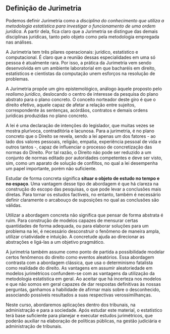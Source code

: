 ## Definição de Jurimetria

Podemos definir Jurimetria como a 
*disciplina do conhecimento que utiliza a metodologia estatística para 
investigar o funcionamento de uma ordem jurídica*. 
A partir dela, fica claro que a Jurimetria se distingue das
demais disciplinas jurídicas, 
tanto pelo objeto como pela metodologia empregada nas análises. 

A Jurimetria tem três pilares operacionais: jurídico, estatístico e computacional.
É claro que a reunião dessas especialidades em uma só pessoa é atualmente rara. 
Por isso, a prática da Jurimetria vem sendo desenvolvida em
um ambiente laboratorial em que bacharéis em direito, 
estatísticos e cientistas da computação unem esforços na resolução de problemas.

A Jurimetria propõe um giro epistemológico, 
análogo àquele proposto pelo *realismo jurídico*, 
deslocando o centro de interesse da pesquisa 
do plano abstrato para o plano concreto. 
O conceito norteador deste giro é que o direito efetivo, 
aquele capaz de afetar a relação entre sujeitos, 
correspondente às sentenças, acórdãos, contratos e 
demais ordens jurídicas produzidas no plano concreto. 

A lei é uma declaração de intenções do legislador, 
que muitas vezes se mostra plurívoca, contraditória e lacunosa. 
Para a jurimetria, é no plano concreto que o Direito se revela, sendo a lei
apenas um dos fatores - ao lado dos valores pessoais, religião, empatia, experiência
pessoal de vida e outros tantos -, capaz de influenciar o processo de concretização
das normas do Direito. Por tal razão, o Direito não pode ser reduzido a um conjunto
de normas editado por autoridades competentes e deve ser visto, sim, como um
aparato de solução de conflitos, no qual a lei desempenha um papel importante,
porém não suficiente.

Estudar de forma concreta significa 
**situar o objeto de estudo no tempo e no espaço**. 
Uma vantagem desse tipo de abordagem é que há clareza na
construção do escopo das pesquisas, o que pode levar a conclusões mais
diretas. Para tornar os estudos factíveis, no entanto, também é
necessário definir claramente o arcabouço de suposições 
no qual as conclusões são válidas.

Utilizar a abordagem concreta não significa que pensar
de forma abstrata é ruim. Para construção de modelos capazes de mensurar 
certas quantidades de forma adequada, ou para elaborar soluções para
um problema na lei, é necessário desconstruir o fenômeno de 
maneira ampla, utilizar criatividade e intuição. 
A concretude ajuda ao direcionar as abstrações e 
ligá-las a um objetivo pragmático.

A jurimetria também assume como ponto de partida 
a possibilidade modelar certos fenômenos do direito como eventos aleatórios. 
Essa abordagem contrasta com a abordagem clássica, 
que usa o determinismo fatalista como realidade do direito.
As vantagens em assumir aleatoriedade em modelos jurimétricos
confundem-se com as vantagens da utilização da metodologia estatística em geral. 
Ao aceitar que há incerteza nos modelos e que não somos em geral
capazes de dar respostas definitivas às nossas perguntas, 
ganhamos a habilidade de afirmar mais sobre o desconhecido,
associando possíveis resultados a suas respectivas verossimilhanças. 

Neste curso, abordaremos aplicações dentro dos tribunais, 
na administração e para a sociedade. 
Após estudar este material, 
o estatístico terá base suficiente para planejar e executar estudos jurimétricos,
que poderão auxiliar na elaboração de políticas públicas,
na gestão judiciária e administração de tribunais.

<!-- A importância da utilização da jurimetria no estudo de -->
<!-- fenômenos jurídicos pode ser explicada a partir de diversos pontos de -->
<!-- vista. Em políticas públicas, por exemplo, a estatística auxilia na -->
<!-- elaboração de estudos de impacto regulatório e sugestões de melhoria no -->
<!-- sistema judiciário. Para administração dos tribunais, existem trabalhos -->
<!-- como o Relatório Justiça em Números, do Conselho Nacional de Justiça[^1],  -->
<!-- que visam descrever e mensurar o desempenho de tribunais com base em  -->
<!-- estatísticas de produtividade. -->

<!-- [^1]: [Justiça em Números](http://www.cnj.jus.br/programas-e-acoes/pj-justica-em-numeros). -->

<!-- Atualmente há amplo espaço para produção acadêmica em jurimetria.  -->
<!-- Nos Estados Unidos, por exemplo, um dos principais termos  -->
<!-- utilizados são os ***Empirical Legal Studies*** (ELS), e -->
<!-- envolvendo pesquisas de diversas correntes do direito, economia, sociologia -->
<!-- e psicologia, organizados no ***Journal of Empirical Legal Studies (JELS)***.  -->
<!-- Outra revista importante é o ***Jurimetrics Journal***, que tem como  -->
<!-- prerrogativa a aplicação de ciência e tecnologia no direito. Podemos -->
<!-- também encontrar textos relevantes sobre jurimetria nas revistas -->
<!-- ***Journal of Legal Studies***, -->
<!-- ***Journal of Law and Economics***, -->
<!-- ***Law, Probability and Risk*** e  -->
<!-- ***Journal of Law, Economics and Organization***. -->

<!--' No Brasil, temos poucos pesquisadores e institutos que se dedicam à jurimetria.  -->
<!--' O termo apareceu pela primeira vez em -->
<!--' @ribeiro1998avaliaccao, mas só é discutido com profundidade em -->
<!--' @nunes2012jurimetria. O primeiro artigo sobre o tema escrito por -->
<!--' estatísticos e profissionais do direito é de -->
<!--' @zabala2014jurimetria.  -->
<!--' A ***Rede de Estudos Empíricos no Direito (REED)[^reed]*** -->
<!--' também publica anualmente uma revista de produção própria.  -->
<!--' O crescente interesse no tema e o surgimento de produção acadêmica  -->
<!--' sugerem boas oportunidades para pesquisadores interessados em -->
<!--' jurimetria, tanto no Brasil quanto no exterior. -->

<!--' [^reed]: [Site da REED](http://reedpesquisa.org/). -->

<!--' ## Áreas e tópicos {#areas-e-topicos} -->

<!--' No atual estado da arte, seria complicado -- ou até presunçoso --  -->
<!--' definir uma forma fechada para todas as aplicações e áreas que fazem ou  -->
<!--' não parte do território  jurimétrico.  -->
<!--' Ainda assim, é possível elaborar alguns rascunhos baseados no que -->
<!--' já foi feito até o momento, que podem servir como base para guiar -->
<!--' novos interessados e motivar discussões de pesquisadores mais -->
<!--' experientes. -->

<!--' Uma abordagem para delimitar áreas da jurimetria é a partir dos -->
<!--' diferentes interesses dos pesquisadores. @zabala2014jurimetria -->
<!--' denominam esses pontos como *os três prismas da jurimetria*.  -->
<!--' Segundo os autores, os prismas seriam a i) elaboração -->
<!--' legislativa e gestão pública, -->
<!--' ii) a decisão judicial e iii) a instrução probatória. -->

<!--' Outra forma similar de definir áreas da jurimetria seria de forma escalar,  -->
<!--' nos diferentes contextos que aparecem em cada estudo. Ao invés -->
<!--' de prismas, poderíamos pensar em *esferas*. -->

<!--' ### O processo como objeto -->

<!--' Na primeira esfera, temos o processo judicial como objeto de estudo. -->
<!--' Nele, estamos interessados em dois aspectos principais, i) a prova -->
<!--' estatística e ii) a mensuração de valores. -->

<!--' No primeiro ponto, o interesse é verificar se um evento de fato ocorreu -->
<!--' (e.g. um ato ilícito), o que pode ser objeto de testes de hipóteses, -->
<!--' construído com base em argumentos jurídicos e testado a partir da -->
<!--' observação de conjuntos de dados. Exemplos desse -->
<!--' tema são processos de investigação de paternidade, estudos para avaliar -->
<!--' se algum indivíduo cometeu certo tipo de crime, entre outros (Ver -->
<!--' @degroot1986statistics para detalhes). -->

<!--' Já no segundo ponto, o interesse é a mensuração de um dano.  -->
<!--' Esse tipo de problema ocorre quando um -->
<!--' valor de indenização não pode ser calculado de forma puramente contábil, -->
<!--' por envolver incerteza ou subjetividade. Alguns exemplos sobre esse tema -->
<!--' são processos que envolvem lucros cessantes, perda de uma chance e danos -->
<!--' morais[^2]. -->
<!--' Recomendamos a leitura de @stern2014compensating como um -->
<!--' exemplo de estudo nessa esfera. -->

<!--' [^2]: O segundo ponto levantado pode envolver o problema do -->
<!--' *contrafactual*, que geralmente é complexo de se avaliar, pois -->
<!--' está relacionado com perguntas sobre um evento do passado que não -->
<!--' ocorreu. Estudos para avaliação de efeitos contrafactuais muitas vezes -->
<!--' procuram responder perguntas como "O que teria ocorrido com $A$ -->
<!--' caso $B$ não tivesse ocorrido, *dado que* na realidade observamos -->
<!--' $B$ e $A$". Ver @pearl2009causality. -->

<!--' ### Uma entidade como objeto -->

<!--' Na segunda esfera, temos um conjunto de processos como objeto de -->
<!--' estudo. Tais processos podem fazer parte de um ou mais temas -->
<!--' específicos, ou então de uma vara ou tribunal. A principal diferença em -->
<!--' relação à primeira esfera é que nesse caso olhamos para as -->
<!--' características de um conjunto de casos, buscando padrões, -->
<!--' e não especificidades individuais. -->

<!--' Nessa esfera poderíamos utilizar as informações dos processos para -->
<!--' inferir sobre o comportamento de um tribunal, de uma empresa ou de um -->
<!--' tema jurídico. Além disso, seria possível elaborar modelos preditivos -->
<!--' para antecipar eventos dos processos, como a decisão do juiz, com o -->
<!--' intuito de desenvolver estratégias advocatícias ou auxiliar na gestão -->
<!--' pública. -->

<!--' A presente pesquisa é um exemplo de análise na segunda esfera. Outro -->
<!--' exemplo de pesquisa na segunda esfera é um estudo realizado no -->
<!--' Centro de Estatística Aplicada do IME-USP [@bonassi], cujo  -->
<!--' objetivo era construir uma ferramenta que auxiliasse o cliente na tomada de -->
<!--' decisão de entrar na Justiça, num cenário de incertezas a respeito de  -->
<!--' acontecimentos futuros. Uma diferença entre as duas pesquisas é -->
<!--' que a primeira trata de decisões a serem tomadas a partir da decisão de -->
<!--' litigar e a segunda trata justamente da decisão de litigar. -->

<!--' ### A sociedade como objeto -->

<!--' Na esfera mais ampla, temos uma sociedade ou um conjunto de -->
<!--' sociedades como objeto. Com efeito, nos estudos da terceira esfera, -->
<!--' não estamos interessados somente nos aspectos jurídicos de um -->
<!--' tema, mas no funcionamento da sociedade como um todo, levando em -->
<!--' consideração a economia, aspectos psicológicos e sociais. -->

<!--' Pesquisas que colocam a sociedade como objeto geralmente aplicam seus -->
<!--' estudos para elaboração legislativa, avaliação de impacto regulatório e -->
<!--' administração dos tribunais. Usualmente, as análises levam em conta, mas -->
<!--' não se limitam às análises dos litígios, considerando também bases de -->
<!--' dados relacionadas a aspectos econômicos, demográficos de saúde, etc. -->

<!--' Um exemplo de pesquisa nesse sentido é um projeto desenvolvido pela -->
<!--' Associação Brasileira de Jurimetria sobre impacto do tempo dos processos -->
<!--' relacionados à adoção na probabilidade de adoção de -->
<!--' crianças[^3]. No estudo, foram analisados processos -->
<!--' relacionados à adoção e também o Cadastro Nacional de Adoção, mostrando -->
<!--' que existem indícios de que o tempo elevado de tramitação de processos -->
<!--' de destituição do poder familiar poderiam influenciar negativamente na -->
<!--' adotabilidade da criança. -->

<!--' [^3]: Disponível [neste link](http://www.cnj.jus.br/files/conteudo/destaques/arquivo/2015/07/8aab4515becd037933960ba8e91e1efc.pdf). -->

<!--' Note que todas as áreas são intimamente conectadas e, em muitos casos, -->
<!--' seria difícil classificar um estudo a uma esfera ou outra.  -->

